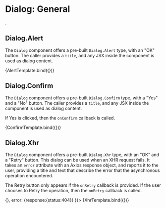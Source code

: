 
# Dialog: General
.

<Meta 
  title="Controls/Dialog/General" 
  component={Dialog}
/>

## Dialog.Alert

The `Dialog` component offers a pre-built `Dialog.Alert` type, with an "OK" button.
The caller provides a `title`, and any JSX inside the component is used as dialog content.

<div style={{height: '300px'}}>
  <Dialog.Alert {...args}/>
</div>

<Canvas>
  <Story
    name="Dialog.Alert"
    args={{ open: true, title: "Lunch", children: "It's lunchtime!" }}>
    {AlertTemplate.bind({})}
  </Story>
</Canvas>

## Dialog.Confirm

The `Dialog` component offers a pre-built `Dialog.Confirm` type, with a "Yes" and a "No" button.
The caller provides a `title`, and any JSX inside the component is used as dialog content.

If Yes is clicked, then the `onConfirm` callback is called.

<div style={{height: '300px'}}>
  <Dialog.Confirm {...args}/>
</div>

<Canvas>
  <Story
    name="Dialog.Confirm"
    args={{ open: true, title: "Ice cream", children: "Would you like ice cream?" }}>
    {ConfirmTemplate.bind({})}
  </Story>
</Canvas>

## Dialog.Xhr

The `Dialog` component offers a pre-built `Dialog.Xhr` type, with an "OK" and a "Retry" button.
This dialog can be used when an XHR request fails. It takes an `error` attribute with an Axios response object,
and reports it to the user, providing a title and text that describe the error 
that the asynchronous operation encountered.

The Retry button only appears if the `onRetry` callback is provided. 
If the user chooses to Retry the operation, then the `onRetry` callback is called.

<div style={{height: '300px'}}>
  <Dialog.Xhr {...args}/>
</div>

<Canvas>
  <Story
    name="Dialog.Xhr"
    args={{ open: true, onRetry: () => {}, error: {response:{status:404}} }}>
    {XhrTemplate.bind({})}
  </Story>
</Canvas>

